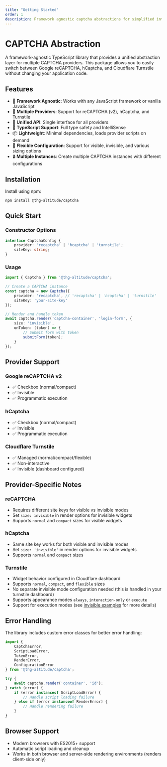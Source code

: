 ```yaml
---
title: "Getting Started"
order: 1
description: Framework agnostic captcha abstractions for simplified integration.
---
```


# CAPTCHA Abstraction

A framework-agnostic TypeScript library that provides a unified abstraction layer for multiple CAPTCHA providers. This package allows you to easily switch between Google reCAPTCHA, hCaptcha, and Cloudflare Turnstile without changing your application code.

## Features

- 🔄 **Framework Agnostic**: Works with any JavaScript framework or vanilla JavaScript
- 🎯 **Multiple Providers**: Support for reCAPTCHA (v2), hCaptcha, and Turnstile
- 🔧 **Unified API**: Single interface for all providers
- 🚀 **TypeScript Support**: Full type safety and IntelliSense
- 📦 **Lightweight**: Minimal dependencies, loads provider scripts on demand
- 🎨 **Flexible Configuration**: Support for visible, invisible, and various sizing options
- 🔒 **Multiple Instances**: Create multiple CAPTCHA instances with different configurations

## Installation

Install using npm:

```bash
npm install @thg-altitude/captcha
```

## Quick Start
### Constructor Options

```typescript
interface CaptchaConfig {
    provider: 'recaptcha' | 'hcaptcha' | 'turnstile';
    siteKey: string;
}
```
### Usage
```typescript
import { Captcha } from '@thg-altitude/captcha';

// Create a CAPTCHA instance
const captcha = new Captcha({
    provider: 'recaptcha', // 'recaptcha' | 'hcaptcha' | 'turnstile'
    siteKey: 'your-site-key'
});

// Render and handle token
await captcha.render('captcha-container', 'login-form', {
    size: 'invisible',
    onToken: (token) => {
        // Submit form with token
        submitForm(token);
    }
});
```

## Provider Support

### Google reCAPTCHA v2
- ✅ Checkbox (normal/compact)
- ✅ Invisible
- ✅ Programmatic execution

### hCaptcha
- ✅ Checkbox (normal/compact)
- ✅ Invisible
- ✅ Programmatic execution

### Cloudflare Turnstile
- ✅ Managed (normal/compact/flexible)
- ✅ Non-interactive
- ✅ Invisible (dashboard configured)

## Provider-Specific Notes

### reCAPTCHA
- Requires different site keys for visible vs invisible modes
- Set `size: invisible` in render options for invisible widgets
- Supports `normal` and `compact` sizes for visible widgets

### hCaptcha
- Same site key works for both visible and invisible modes
- Set `size: 'invisible'` in render options for invisible widgets
- Supports `normal` and `compact` sizes

### Turnstile
- Widget behavior configured in Cloudflare dashboard
- Supports `normal`, `compact`, and `flexible` sizes
- No separate invisible mode configuration needed (this is handled in your turnstile dashboard)
- Supports appearance modes `always`, `interaction-only` or `execute`
- Support for execution modes (see [invisible examples](/docs/captcha/examples/invisible#turnstile-specific) for more details)

## Error Handling

The library includes custom error classes for better error handling:

```typescript
import { 
    CaptchaError, 
    ScriptLoadError, 
    TokenError, 
    RenderError, 
    ConfigurationError 
} from '@thg-altitude/captcha';

try {
    await captcha.render('container', 'id');
} catch (error) {
    if (error instanceof ScriptLoadError) {
        // Handle script loading failure
    } else if (error instanceof RenderError) {
        // Handle rendering failure
    }
}
```

## Browser Support

- Modern browsers with ES2015+ support
- Automatic script loading and cleanup
- Works in both browser and server-side rendering environments (renders client-side only)
